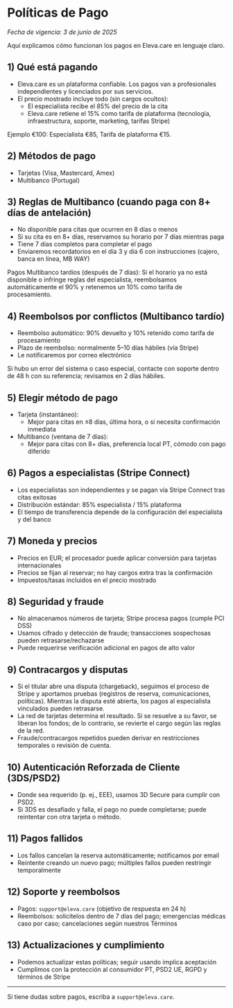 # Políticas de Pago

_Fecha de vigencia: 3 de junio de 2025_

Aquí explicamos cómo funcionan los pagos en Eleva.care en lenguaje claro.

## 1) Qué está pagando

- Eleva.care es un plataforma confiable. Los pagos van a profesionales independientes y licenciados por sus servicios.
- El precio mostrado incluye todo (sin cargos ocultos):
  - El especialista recibe el 85% del precio de la cita
  - Eleva.care retiene el 15% como tarifa de plataforma (tecnología, infraestructura, soporte, marketing, tarifas Stripe)

Ejemplo €100: Especialista €85, Tarifa de plataforma €15.

## 2) Métodos de pago

- Tarjetas (Visa, Mastercard, Amex)
- Multibanco (Portugal)

## 3) Reglas de Multibanco (cuando paga con 8+ días de antelación)

- No disponible para citas que ocurren en 8 días o menos
- Si su cita es en 8+ días, reservamos su horario por 7 días mientras paga
- Tiene 7 días completos para completar el pago
- Enviaremos recordatorios en el día 3 y día 6 con instrucciones (cajero, banca en línea, MB WAY)

Pagos Multibanco tardíos (después de 7 días): Si el horario ya no está disponible o infringe reglas del especialista, reembolsamos automáticamente el 90% y retenemos un 10% como tarifa de procesamiento.

## 4) Reembolsos por conflictos (Multibanco tardío)

- Reembolso automático: 90% devuelto y 10% retenido como tarifa de procesamiento
- Plazo de reembolso: normalmente 5–10 días hábiles (vía Stripe)
- Le notificaremos por correo electrónico

Si hubo un error del sistema o caso especial, contacte con soporte dentro de 48 h con su referencia; revisamos en 2 días hábiles.

## 5) Elegir método de pago

- Tarjeta (instantáneo):
  - Mejor para citas en ≤8 días, última hora, o si necesita confirmación inmediata
- Multibanco (ventana de 7 días):
  - Mejor para citas con 8+ días, preferencia local PT, cómodo con pago diferido

## 6) Pagos a especialistas (Stripe Connect)

- Los especialistas son independientes y se pagan vía Stripe Connect tras citas exitosas
- Distribución estándar: 85% especialista / 15% plataforma
- El tiempo de transferencia depende de la configuración del especialista y del banco

## 7) Moneda y precios

- Precios en EUR; el procesador puede aplicar conversión para tarjetas internacionales
- Precios se fijan al reservar; no hay cargos extra tras la confirmación
- Impuestos/tasas incluidos en el precio mostrado

## 8) Seguridad y fraude

- No almacenamos números de tarjeta; Stripe procesa pagos (cumple PCI DSS)
- Usamos cifrado y detección de fraude; transacciones sospechosas pueden retrasarse/rechazarse
- Puede requerirse verificación adicional en pagos de alto valor

## 9) Contracargos y disputas

- Si el titular abre una disputa (chargeback), seguimos el proceso de Stripe y aportamos pruebas (registros de reserva, comunicaciones, políticas). Mientras la disputa esté abierta, los pagos al especialista vinculados pueden retrasarse.
- La red de tarjetas determina el resultado. Si se resuelve a su favor, se liberan los fondos; de lo contrario, se revierte el cargo según las reglas de la red.
- Fraude/contracargos repetidos pueden derivar en restricciones temporales o revisión de cuenta.

## 10) Autenticación Reforzada de Cliente (3DS/PSD2)

- Donde sea requerido (p. ej., EEE), usamos 3D Secure para cumplir con PSD2.
- Si 3DS es desafiado y falla, el pago no puede completarse; puede reintentar con otra tarjeta o método.

## 11) Pagos fallidos

- Los fallos cancelan la reserva automáticamente; notificamos por email
- Reintente creando un nuevo pago; múltiples fallos pueden restringir temporalmente

## 12) Soporte y reembolsos

- Pagos: `support@eleva.care` (objetivo de respuesta en 24 h)
- Reembolsos: solicítelos dentro de 7 días del pago; emergencias médicas caso por caso; cancelaciones según nuestros Términos

## 13) Actualizaciones y cumplimiento

- Podemos actualizar estas políticas; seguir usando implica aceptación
- Cumplimos con la protección al consumidor PT, PSD2 UE, RGPD y términos de Stripe

---

Si tiene dudas sobre pagos, escriba a `support@eleva.care`.
